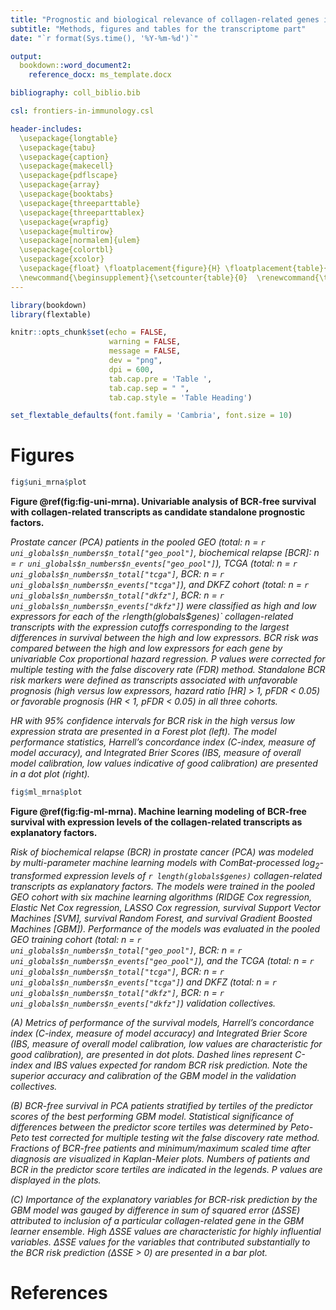---
title: "Prognostic and biological relevance of collagen-related genes in prostate cancer"
subtitle: "Methods, figures and tables for the transcriptome part"
date: "`r format(Sys.time(), '%Y-%m-%d')`"

output: 
  bookdown::word_document2:   
    reference_docx: ms_template.docx

bibliography: coll_biblio.bib

csl: frontiers-in-immunology.csl

header-includes:
  \usepackage{longtable}
  \usepackage{tabu}
  \usepackage{caption}
  \usepackage{makecell}
  \usepackage{pdflscape}
  \usepackage{array}
  \usepackage{booktabs}
  \usepackage{threeparttable}
  \usepackage{threeparttablex}
  \usepackage{wrapfig}
  \usepackage{multirow}
  \usepackage[normalem]{ulem}
  \usepackage{colortbl}
  \usepackage{xcolor}
  \usepackage{float} \floatplacement{figure}{H} \floatplacement{table}{H}
  \newcommand{\beginsupplement}{\setcounter{table}{0}  \renewcommand{\thetable}{S\arabic{table}}       \setcounter{figure}{0} \renewcommand{\thefigure}{S\arabic{figure}}}
---

```{r, setup, include = FALSE}

library(bookdown)
library(flextable)

knitr::opts_chunk$set(echo = FALSE, 
                      warning = FALSE, 
                      message = FALSE, 
                      dev = "png", 
                      dpi = 600, 
                      tab.cap.pre = 'Table ', 
                      tab.cap.sep = " ", 
                      tab.cap.style = 'Table Heading')

set_flextable_defaults(font.family = 'Cambria', font.size = 10)


```

\newpage

# Figures

```{r fig-uni-mrna, fig.width = figur::convert(fig$uni_mrna, to = 'in')$w, fig.height = figur::convert(fig$uni_mrna, to = 'in')$h, fig.cap = 'Univariable analysis of BCR-free survival with collagen-related transcripts as candidate standalone prognostic factors.'}

fig$uni_mrna$plot

```

__Figure \@ref(fig:fig-uni-mrna). Univariable analysis of BCR-free survival with collagen-related transcripts as candidate standalone prognostic factors.__ 

_Prostate cancer (PCA) patients in the pooled GEO (total: n = `r uni_globals$n_numbers$n_total["geo_pool"]`, biochemical relapse [BCR]: n = `r uni_globals$n_numbers$n_events["geo_pool"]`), TCGA (total: n = `r uni_globals$n_numbers$n_total["tcga"]`, BCR: n = `r uni_globals$n_numbers$n_events["tcga"]`), and DKFZ cohort (total: n = `r uni_globals$n_numbers$n_total["dkfz"]`, BCR: n = `r uni_globals$n_numbers$n_events["dkfz"]`) were classified as high and low expressors for each of the `r `length(globals$genes)` collagen-related transcripts with the expression cutoffs corresponding to the largest differences in survival between the high and low expressors._
_BCR risk was compared between the high and low expressors for each gene by univariable Cox proportional hazard regression. P values were corrected for multiple testing with the false discovery rate (FDR) method._
_Standalone BCR risk markers were defined as transcripts associated with unfavorable prognosis (high versus low expressors, hazard ratio [HR] > 1, pFDR < 0.05) or favorable prognosis (HR < 1, pFDR < 0.05) in all three cohorts._ 

_HR with 95% confidence intervals for BCR risk in the high versus low expression strata are presented in a Forest plot (left). The model performance statistics, Harrell's concordance index (C-index, measure of model accuracy), and Integrated Brier Scores (IBS, measure of overall model calibration, low values indicative of good calibration) are presented in a dot plot (right)._

\newpage

```{r fig-ml-mrna, fig.width = figur::convert(fig$ml_mrna, to = 'in')$w, fig.height = figur::convert(fig$ml_mrna, to = 'in')$h, fig.cap = 'Machine learning modeling of BCR-free survival with expression levels of the collagen-related transcripts as explanatory factors.'}

fig$ml_mrna$plot

```

__Figure \@ref(fig:fig-ml-mrna). Machine learning modeling of BCR-free survival with expression levels of the collagen-related transcripts as explanatory factors.__ 

_Risk of biochemical relapse (BCR) in prostate cancer (PCA) was modeled by multi-parameter machine learning models with ComBat-processed $log_2$-transformed expression levels of `r length(globals$genes)` collagen-related transcripts as explanatory factors._ 
_The models were trained in the pooled GEO cohort with six machine learning algorithms (RIDGE Cox regression, Elastic Net Cox regression, LASSO Cox regression, survival Support Vector Machines [SVM], survival Random Forest, and survival Gradient Boosted Machines [GBM])._
_Performance of the models was evaluated in the pooled GEO training cohort (total: n = `r uni_globals$n_numbers$n_total["geo_pool"]`, BCR: n = `r uni_globals$n_numbers$n_events["geo_pool"]`), and the TCGA (total: n = `r uni_globals$n_numbers$n_total["tcga"]`, BCR: n = `r uni_globals$n_numbers$n_events["tcga"]`) and DKFZ (total: n = `r uni_globals$n_numbers$n_total["dkfz"]`, BCR: n = `r uni_globals$n_numbers$n_events["dkfz"]`) validation collectives._

_(A) Metrics of performance of the survival models, Harrell's concordance index (C-index, measure of model accuracy) and Integrated Brier Score (IBS, measure of overall model calibration, low values are characteristic for good calibration), are presented in dot plots. Dashed lines represent C-index and IBS values expected for random BCR risk prediction. Note the superior accuracy and calibration of the GBM model in the validation collectives._

_(B) BCR-free survival in PCA patients stratified by tertiles of the predictor scores of the best performing GBM model. Statistical significance of differences between the predictor score tertiles was determined by Peto-Peto test corrected for multiple testing wit the false discovery rate method. Fractions of BCR-free patients and minimum/maximum scaled time after diagnosis are visualized in Kaplan-Meier plots. Numbers of patients and BCR in the predictor score tertiles are indicated in the legends. P values are displayed in the plots._ 

_(C) Importance of the explanatory variables for BCR-risk prediction by the GBM model was gauged by difference in sum of squared error ($\Delta SSE$) attributed to inclusion of a particular collagen-related gene in the GBM learner ensemble. High $\Delta SSE$ values are characteristic for highly influential variables. $\Delta SSE$ values for the variables that contributed substantially to the BCR risk prediction ($\Delta SSE$ > 0) are presented in a bar plot._

\newpage

# References